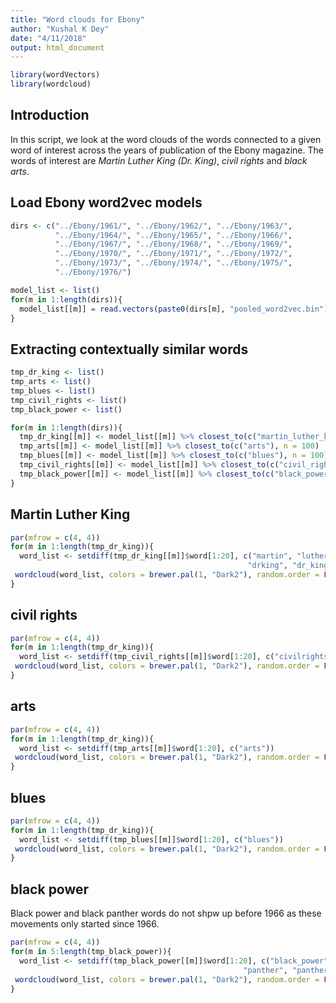```yaml
---
title: "Word clouds for Ebony"
author: "Kushal K Dey"
date: "4/11/2018"
output: html_document
---
```


```r
library(wordVectors)
library(wordcloud)
```

## Introduction

In this script, we look at the word clouds of the words connected to a given word
of interest across the years of publication of the Ebony magazine. The words 
of interest are *Martin Luther King (Dr. King)*, *civil rights* and *black arts*.

## Load Ebony word2vec models 

```r
dirs <- c("../Ebony/1961/", "../Ebony/1962/", "../Ebony/1963/",
          "../Ebony/1964/", "../Ebony/1965/", "../Ebony/1966/",
          "../Ebony/1967/", "../Ebony/1968/", "../Ebony/1969/",
          "../Ebony/1970/", "../Ebony/1971/", "../Ebony/1972/",
          "../Ebony/1973/", "../Ebony/1974/", "../Ebony/1975/",
          "../Ebony/1976/")

model_list <- list()
for(m in 1:length(dirs)){
  model_list[[m]] = read.vectors(paste0(dirs[m], "pooled_word2vec.bin"))
}

```

## Extracting contextually similar words 

```r
tmp_dr_king <- list()
tmp_arts <- list()
tmp_blues <- list()
tmp_civil_rights <- list()
tmp_black_power <- list()
```


```r
for(m in 1:length(dirs)){
  tmp_dr_king[[m]] <- model_list[[m]] %>% closest_to(c("martin_luther_king", "dr_king"), n = 100)
  tmp_arts[[m]] <- model_list[[m]] %>% closest_to(c("arts"), n = 100)
  tmp_blues[[m]] <- model_list[[m]] %>% closest_to(c("blues"), n = 100)
  tmp_civil_rights[[m]] <- model_list[[m]] %>% closest_to(c("civil_rights"), n = 100)
  tmp_black_power[[m]] <- model_list[[m]] %>% closest_to(c("black_power", "black_panther"), n = 100)
}
```

## Martin Luther King

```r
par(mfrow = c(4, 4))
for(m in 1:length(tmp_dr_king)){
  word_list <- setdiff(tmp_dr_king[[m]]$word[1:20], c("martin", "luther", "king", "martin_luther_king",
                                                     "drking", "dr_king", "rev", "dr", "jr"))
 wordcloud(word_list, colors = brewer.pal(1, "Dark2"), random.order = FALSE)
}
```

## civil rights

```r
par(mfrow = c(4, 4))
for(m in 1:length(tmp_dr_king)){
  word_list <- setdiff(tmp_civil_rights[[m]]$word[1:20], c("civilrights", "civil_rights"))
 wordcloud(word_list, colors = brewer.pal(1, "Dark2"), random.order = FALSE)
}
```

## arts

```r
par(mfrow = c(4, 4))
for(m in 1:length(tmp_dr_king)){
  word_list <- setdiff(tmp_arts[[m]]$word[1:20], c("arts"))
 wordcloud(word_list, colors = brewer.pal(1, "Dark2"), random.order = FALSE)
}
```

## blues

```r
par(mfrow = c(4, 4))
for(m in 1:length(tmp_dr_king)){
  word_list <- setdiff(tmp_blues[[m]]$word[1:20], c("blues"))
 wordcloud(word_list, colors = brewer.pal(1, "Dark2"), random.order = FALSE)
}
```

## black power

Black power and black panther words do not shpw up before 1966 as these movements only started since 1966. 

```r
par(mfrow = c(4, 4))
for(m in 5:length(tmp_black_power)){
  word_list <- setdiff(tmp_black_power[[m]]$word[1:20], c("black_power", "black_panther", "black_panthers",
                                                    "panther", "panthers", "power", "black", "blacks"))
 wordcloud(word_list, colors = brewer.pal(1, "Dark2"), random.order = FALSE)
}
```



